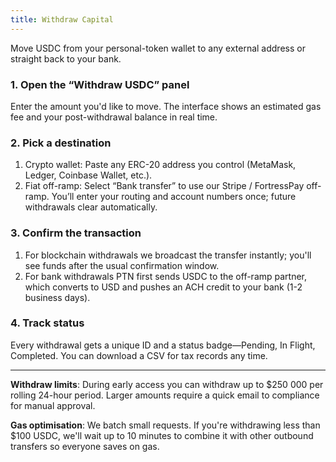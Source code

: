 ```yaml
---
title: Withdraw Capital
---
```


Move USDC from your personal-token wallet to any external address or straight back to your bank.

### 1. Open the “Withdraw USDC” panel

Enter the amount you'd like to move. The interface shows an estimated gas fee and your post-withdrawal balance in real time.

### 2. Pick a destination

1. Crypto wallet: Paste any ERC-20 address you control (MetaMask, Ledger, Coinbase Wallet, etc.).
2. Fiat off-ramp: Select “Bank transfer” to use our Stripe / FortressPay off-ramp. You’ll enter your routing and account numbers once; future withdrawals clear automatically.

### 3. Confirm the transaction

1. For blockchain withdrawals we broadcast the transfer instantly; you'll see funds after the usual confirmation window.
2. For bank withdrawals PTN first sends USDC to the off-ramp partner, which converts to USD and pushes an ACH credit to your bank (1-2 business days).

### 4. Track status

Every withdrawal gets a unique ID and a status badge—Pending, In Flight, Completed. You can download a CSV for tax records any time.

---

**Withdraw limits**: During early access you can withdraw up to \$250 000 per rolling 24-hour period. Larger amounts require a quick email to compliance for manual approval.

**Gas optimisation**: We batch small requests. If you're withdrawing less than \$100 USDC, we'll wait up to 10 minutes to combine it with other outbound transfers so everyone saves on gas.
